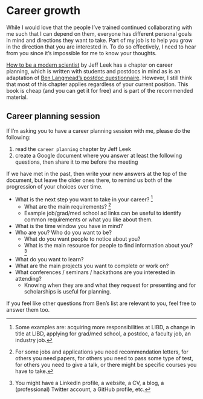 # Career growth

While I would love that the people I've trained continued collaborating with me such that I can depend on them, everyone has different personal goals in mind and directions they want to take. Part of my job is to help you grow in the direction that you are interested in. To do so effectively, I need to hear from you since it's impossible for me to know your thoughts. 

[How to be a modern scientist](https://leanpub.com/modernscientist) by Jeff Leek has a chapter on career planning, which is written with students and postdocs in mind as is an adaptation of [Ben Langmead's postdoc questionnaire](https://github.com/BenLangmead/langmead-lab/blob/master/postdoc_questionnaire.md). However, I still think that most of this chapter applies regardless of your current position. This book is cheap (and you can get it for free) and is part of the recommended material.

## Career planning session

If I'm asking you to have a career planning session with me, please do the following:

1. read the `career planning` chapter by Jeff Leek
2. create a Google document where you answer at least the following questions, then share it to me before the meeting

If we have met in the past, then write your new answers at the top of the document, but leave the older ones there, to remind us both of the progression of your choices over time.

* What is the next step you want to take in your career? ^[Some examples are: acquiring more responsibilities at LIBD, a change in title at LIBD, applying for grad/med school, a postdoc, a faculty job, an industry job.]
  - What are the main requirements? ^[For some jobs and applications you need recommendation letters, for others you need papers, for others you need to pass some type of test, for others you need to give a talk, or there might be specific courses you have to take.]
  - Example job/grad/med school ad links can be useful to identify common requirements or what you like about them.
* What is the time window you have in mind?
* Who are you? Who do you want to be?
  - What do you want people to notice about you?
  - What is the main resource for people to find information about you? ^[You might have a LinkedIn profile, a website, a CV, a blog, a (professional) Twitter account, a GitHub profile, etc.]
* What do you want to learn?
* What are the main projects you want to complete or work on?
* What conferences / seminars / hackathons are you interested in attending?
  - Knowing when they are and what they request for presenting and for scholarships is useful for planning. 

If you feel like other questions from Ben's list are relevant to you, feel free to answer them too.

